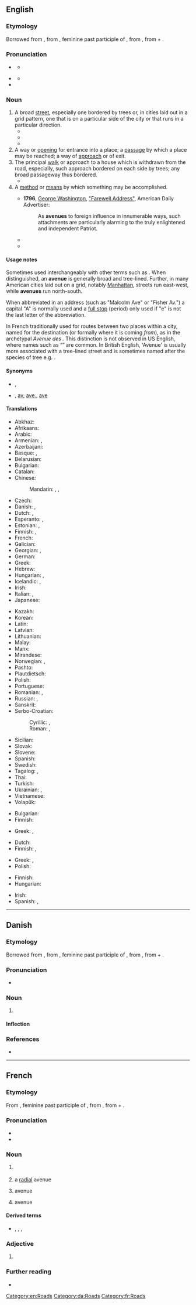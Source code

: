 ==English==
{{wikipedia}}

===Etymology===
Borrowed from {{bor|en|fr|avenue}}, from {{der|en|fro|avenue}}, feminine past participle of {{m|fro|avenir||approach}}, from {{der|en|la|adveniō|adveniō, advenīre|come to}}, from {{m|la|ad||to}} + {{m|la|veniō|veniō, venīre|come}}.

===Pronunciation===
* {{a|UK}} {{IPA|en|/ˈæv.əˌnjuː/}}
** {{audio|en|En-uk-avenue.ogg|Audio (UK)}}
* {{a|US}} {{IPA|en|/ˈæv.əˌn(j)u/}}
** {{audio|en|en-us-avenue.ogg|Audio (US)}}
* {{hyphenation|en|av|e|nue}}

===Noun===
{{en-noun}}

# A broad [[street]], especially one bordered by trees or, in cities laid out in a grid pattern, one that is on a particular side of the city or that runs in a particular direction.
#* {{quote-book|en|title=Arizona Off the Beaten Path®: A Guide to Unique Places  |author= Carrie Frasure |year=2009  |page=111 |ISBN=0762761660 |passage=Finding an address east to west is fairly simple . The numbering begins at Central Avenue and moves logically and predictably either west through the '''avenues''' or east through the streets, so you know that 2400 East Camelback is at Twenty-Fourth Street or 4300 West Indian School is at Forty-Third Avenue .  }}
#* {{quote-book|en|title=Time Out Los Angeles  |author= |year=2011 |page=78 |ISBN=1846703018 |passage=Boulevards typically (but not exclusively) go east to west; '''avenues''' usually run north to south. }}
#* {{quote-book|en|title=Walking Queens |author=Adrienne Onofri  |year=2014 |page= |ISBN=0899977308 |passage=The City of New York implemented a unified street grid in Queens: Numbered '''avenues''' run east–west; numbered streets run north–south. }}
# A way or [[opening]] for entrance into a place; a [[passage]] by which a place may be reached; a way of [[approach]] or of exit.
# The principal [[walk]] or approach to a house which is withdrawn from the road, especially, such approach bordered on each side by trees; any broad passageway thus bordered.
#* {{quote-book|en|year=1907|author=[[w:Harold Edward Bindloss|Harold Bindloss]]
|title=The Dust of Conflict
|chapter=1|url=http://openlibrary.org/works/OL4429277W
|passage=They said nothing further, but tramped on in the growing darkness, past farm steadings, into the little village, through the silent churchyard where generations of the Pallisers lay, and up the beech '''avenue''' that led to Northrop Hall.}}
# A [[method]] or [[means]] by which something may be accomplished.
#: {{ux|en|There are several '''avenues''' by which we can approach this problem.}}
#* '''1796''', [[w:George Washington|George Washington]], [[s:Washington's Farewell Address|"Farewell Address"]], American Daily Advertiser:
#*: As '''avenues''' to foreign influence in innumerable ways, such attachments are particularly alarming to the truly enlightened and independent Patriot.
#* {{quote-journal|en|date=18 April 2012
|author=Phil McNulty
|title=Chelsea 1-0 Barcelona
|work=BBC Sport
|url=http://www.bbc.co.uk/sport/0/football/17673812
|page=
|passage={{w|Alexis Sanchez}} hit the crossbar for Barcelona early on and {{w|Pedro (footballer, born 1987)|Pedro}} hit the post in the dying seconds - while {{w|Ashley Cole|Cole}} cleared off the line from {{w|Cesc Fabregas}}. Goalkeeper {{w|Petr Cech}} also saved well from {{w|Leo Messi|Messi}} and {{w|Carles Puyol}} as {{w|Pep Guardiola}}'s team tried every '''avenue''' in an attempt to break Chelsea down.}}
#* {{quote-journal|en|year=2019|month=October|author=James Abbott|title=Esk Valley revival|journal=Modern Railways|page=78|text=One '''avenue''' being explored is the Esk Valley line's community rail designation status, to see if standards more appropriate to a main line railway can be challenged with a view to facilitating low-cost operation of a rural branch.}}

====Usage notes====
Sometimes used interchangeably with other terms such as {{m|en|street}}. When distinguished, an '''avenue''' is generally broad and tree-lined. Further, in many American cities laid out on a grid, notably [[Manhattan]], streets run east-west, while '''avenues''' run north-south.

When abbreviated in an address (such as "Malcolm Ave" or "Fisher Av.") a capital "A" is normally used and a [[full stop]] (period) only used if "e" is not the last letter of the abbreviation.

In French traditionally used for routes between two places within a city, named for the destination (or formally where it is coming ''from''), as in the archetypal ''Avenue des {{w|Champs-Élysées}}.'' This distinction is not observed in US English, where names such as “{{w|Fifth Avenue}}” are common. In British English, 'Avenue' is usually more associated with a tree-lined street and is sometimes named after the species of tree e.g. {{w|Acacia Avenue}}.

====Synonyms====
* {{sense|broad street}} {{l|en|drive}}, {{l|en|boulevard}}
* {{sense|broad street}} {{l|en|av.}}, [[av]], [[ave.]], [[ave]] {{qualifier|abbreviation}}

====Translations====
{{trans-top|broad street}}
* Abkhaz: {{t|ab|апроспект}}
* Afrikaans: {{t|af|laan }}
* Arabic: {{t+|ar|شارع}}
* Armenian: {{t+|hy|պողոտա}}, {{qualifier|colloquial}} {{t+|hy|պրոսպեկտ}}
* Azerbaijani: {{t+|az|prospekt}}
* Basque: {{t|eu|etorbide}}, {{t+|eu|hiribide}}
* Belarusian: {{t|be|праспект|m}}
* Bulgarian: {{t+|bg|авеню|n}}
* Catalan: {{t+|ca|avinguda|f}}
* Chinese:
*: Mandarin: {{t+|cmn|大道|tr=dàdào}}, {{t+|cmn|大街|tr=dàjiē}}, {{t+|cmn|大路|tr=dàlù}}
* Czech: {{t+|cs|třída|f}}
* Danish: {{t+|da|allé|c}}, {{t|da|avenue|c}}
* Dutch: {{t+|nl|weg|?}}, {{t+|nl|laan}}
* Esperanto: {{t|eo|avenuo}}, {{t+|eo|aleo}}
* Estonian: {{t|et|puiestee}}, {{t|et|allee}}
* Finnish: {{t+|fi|valtakatu}}, {{t+|fi|puistokatu}}
* French: {{t+|fr|avenue|f}}
* Galician: {{t+|gl|avenida|f}}
* Georgian: {{t|ka|პროსპექტი}}, {{t+|ka|გამზირი}}
* German: {{t+|de|Allee|f}}
* Greek: {{t+|el|λεωφόρος|f}}
* Hebrew: {{t+|he|שְׂדֵרָה|f|tr=sderá}}
* Hungarian: {{t+|hu|út}}, {{t+|hu|sugárút}}
* Icelandic: {{t|is|troð|?}}, {{t|is|breiðstræti|n}}
* Irish: {{t|ga|aibhinne|m}}
* Italian: {{t+|it|viale|m}}, {{t+|it|corso|m}}
* Japanese: {{t|ja|大道り|tr=おおどおり, ōdōri}}
{{trans-mid}}
* Kazakh: {{t|kk|даңғыл}}
* Korean: {{t+|ko|거리}}
* Latin: {{t|la|advenita|f}}
* Latvian: {{t|lv|aleja|f}}
* Lithuanian: {{t+|lt|alėja|f}}
* Malay: {{t+|ms|lebuh}}
* Manx: {{t-check|gv|ardane|m}}
* Mirandese: {{t|mwl|abenida|f}}
* Norwegian: {{t+|no|allé|m}}, {{t+|no|aveny|m}}
* Pashto: {{t+|ps|واټ|m|tr=wātt}}
* Plautdietsch: {{t|pdt|Gauss|f}}
* Polish: {{t+|pl|aleja|f}}
* Portuguese: {{t+|pt|avenida|f}}
* Romanian: {{t+|ro|cale|f}}, {{t+|ro|avenue|f}}
* Russian: {{t+|ru|авеню́|f}}, {{t+|ru|проспе́кт|m}}
* Sanskrit: {{t+|sa|वीथी|f}}
* Serbo-Croatian:
*: Cyrillic: {{t|sh|авенија|f}}, {{t|sh|алеја|f}}
*: Roman: {{t+|sh|avenija|f}}, {{t+|sh|aleja|f}}
* Sicilian: {{t+|scn|dromu|m}}
* Slovak: {{t+|sk|alej|m}}
* Slovene: {{t|sl|aleja|f}}
* Spanish: {{t+|es|avenida|f}}
* Swedish: {{t+|sv|aveny|?}}
* Tagalog: {{t+|tl|abenida}}, {{t|tl|kabulusan}}
* Thai: {{t+|th|ถนน}}
* Turkish: {{t+|tr|cadde}}
* Ukrainian: {{t+|uk|авеню|f}}, {{t+|uk|проспект|m|alt=проспект}}
* Vietnamese: {{t+|vi|đại lộ}}
* Volapük: {{t+|vo|lael}}
{{trans-bottom}}

{{trans-top|way or opening; a passage}}
* Bulgarian: {{t|bg|алея|f}}
* Finnish: {{t+|fi|reitti}}
{{trans-mid}}
* Greek: {{t+|el|οδός|f}}, {{t+|el|δρόμος|m}}
{{trans-bottom}}

{{trans-top|principal approach to a house withdrawn from the road}}
* Dutch: {{t+|nl|laan|?}}
* Finnish: {{t|fi|pihatie}}, {{t+|fi|puistokatu}}
{{trans-mid}}
* Greek: {{t+|el|οδός|f}}, {{t+|el|δρόμος|m}}
* Polish: {{t+|pl|podjazd|m}}
{{trans-bottom}}

{{trans-top|a method or means}}
* Finnish: {{t+|fi|keino}}
* Hungarian: {{t+|hu|út}}
{{trans-mid}}
* Irish: {{t+|ga|deis|f}}
* Spanish: {{t+|es|vía|f}}, {{t+|es|camino|m}}
{{trans-bottom}}

[[Category:en:Roads]]

----

==Danish==

===Etymology===
Borrowed from {{bor|da|fr|avenue}}, from {{der|da|fro|avenue}}, feminine past participle of {{m|fro|avenir||approach}}, from {{der|da|la|adveniō|adveniō, advenīre|come to}}, from {{m|la|ad||to}} + {{m|la|veniō|veniō, venīre|come}}.

===Pronunciation===
* {{IPA|da|/avəny/|[ævəˈny]}}

===Noun===
{{da-noun|n|r}}

# {{l|en|avenue}}

====Inflection====
{{da-noun-infl|n|r}}

===References===
* {{R:DDO}}

[[Category:da:Roads]]

----

==French==

===Etymology===
From {{der|fr|fro|avenue}}, feminine past participle of {{m|fro|avenir||approach}}, from {{der|fr|la|adveniō|adveniō, advenīre|come to}}, from {{m|la|ad||to}} + {{m|la|veniō|veniō, venīre|come}}.

===Pronunciation===
* {{fr-IPA}}
* {{audio|fr|Fr-avenue.ogg|Audio}}

===Noun===
{{fr-noun|f}}

# {{l|en|avenue}} {{gloss|broad street, especially bordered with trees}}
# {{lb|fr|specifically}} a [[radial]] avenue {{gloss|an avenue radiating from a central point, especially bordered with trees}}
# {{lb|fr|dated}} avenue {{gloss|principal walk or approach to a house or other building}}
# {{lb|fr|figuratively}} avenue {{gloss|means by which something may be accomplished}}

====Derived terms====
* {{sense|abbreviation}} {{l|fr|av.}}, {{l|fr|av}}, {{l|fr|ave.}}, {{l|fr|ave}}

===Adjective===
{{head|fr|adjective form}}

# {{feminine singular of|fr|avenu}}

===Further reading===
* {{R:TLFi}}

[[Category:fr:Roads]]